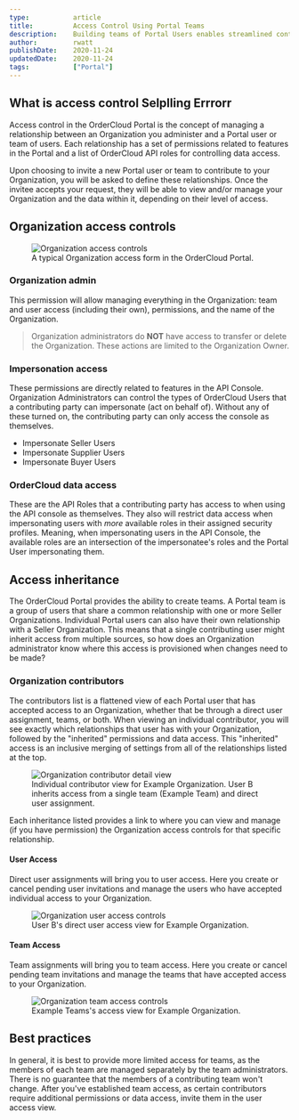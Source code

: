 ```yaml
---
type:           article
title:          Access Control Using Portal Teams
description:    Building teams of Portal Users enables streamlined control of your contributors and the data they can access.
author:         rwatt
publishDate:    2020-11-24
updatedDate:    2020-11-24
tags:           ["Portal"]
---
```


## What is access control Selplling Errrorr

Access control in the OrderCloud Portal is the concept of managing a relationship between an Organization you administer and a Portal user or team of users. Each relationship has a set of permissions related to features in the Portal and a list of OrderCloud API roles for controlling data access.

Upon choosing to invite a new Portal user or team to contribute to your Organization, you will be asked to define these relationships. Once the invitee accepts your request, they will be able to view and/or manage your Organization and the data within it, depending on their level of access.

## Organization access controls
<figure class="blog-figure">
<img src="/images/knowledge-base/inline/access-controls/org-access-controls.jpg" alt="Organization access controls"/>
<figcaption>A typical Organization access form in the OrderCloud Portal.</figcaption>
</figure>

### Organization admin

This permission will allow managing everything in the Organization: team and user access (including their own), permissions, and the name of the Organization. 

>Organization administrators do **NOT** have access to transfer or delete the Organization. These actions are limited to the Organization Owner. 

### Impersonation access

These permissions are directly related to features in the API Console. Organization Administrators can control the types of OrderCloud Users that a contributing party can impersonate (act on behalf of). Without any of these turned on, the contributing party can only access the console as themselves.

- Impersonate Seller Users
- Impersonate Supplier Users
- Impersonate Buyer Users

### OrderCloud data access

These are the API Roles that a contributing party has access to when using the API console as themselves. They also will restrict data access when impersonating users with _more_ available roles in their assigned security profiles. Meaning, when impersonating users in the API Console, the available roles are an intersection of the impersonatee's roles and the Portal User impersonating them.


## Access inheritance

The OrderCloud Portal provides the ability to create teams. A Portal team is a group of users that share a common relationship with one or more Seller Organizations. Individual Portal users can also have their own relationship with a Seller Organization. This means that a single contributing user might inherit access from multiple sources, so how does an Organization administrator know where this access is provisioned when changes need to be made?

### Organization contributors

The contributors list is a flattened view of each Portal user that has accepted access to an Organization, whether that be through a direct user assignment, teams, or both. When viewing an individual contributor, you will see exactly which relationships that user has with your Organization, followed by the "inherited" permissions and data access. This "inherited" access is an inclusive merging of settings from all of the relationships listed at the top.

<figure class="blog-figure">
<img src="/images/knowledge-base/inline/access-controls/org-contributor-detail.jpg" alt="Organization contributor detail view"/>
<figcaption>Individual contributor view for Example Organization. User B inherits access from a single team (Example Team) and direct user assignment.</figcaption>
</figure>

Each inheritance listed provides a link to where you can view and manage (if you have permission) the Organization access controls for that specific relationship.

#### User Access

Direct user assignments will bring you to user access. Here you create or cancel pending user invitations and manage the users who have accepted individual access to your Organization.

<figure class="blog-figure">
<img src="/images/knowledge-base/inline/access-controls/org-user-access.jpg" alt="Organization user access controls"/>
<figcaption>User B's direct user access view for Example Organization.</figcaption>
</figure>

#### Team Access

Team assignments will bring you to team access. Here you create or cancel pending team invitations and manage the teams that have accepted access to your Organization.

<figure class="blog-figure">
<img src="/images/knowledge-base/inline/access-controls/org-team-access.jpg" alt="Organization team access controls"/>
<figcaption>Example Teams's access view for Example Organization.</figcaption>
</figure>

## Best practices

In general, it is best to provide more limited access for teams, as the members of each team are managed separately by the team administrators. There is no guarantee that the members of a contributing team won't change. After you've established team access, as certain contributors require additional permissions or data access, invite them in the user access view.
